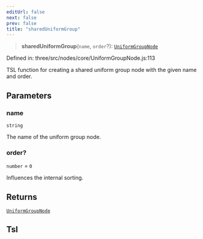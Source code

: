 ```yaml
---
editUrl: false
next: false
prev: false
title: "sharedUniformGroup"
---
```


> **sharedUniformGroup**(`name`, `order`?): [`UniformGroupNode`](../classes/Three.WebGPU.UniformGroupNode.html)

Defined in: three/src/nodes/core/UniformGroupNode.js:113

TSL function for creating a shared uniform group node with the given name and order.

## Parameters

### name

`string`

The name of the uniform group node.

### order?

`number` = `0`

Influences the internal sorting.

## Returns

[`UniformGroupNode`](../classes/Three.WebGPU.UniformGroupNode.html)

## Tsl
